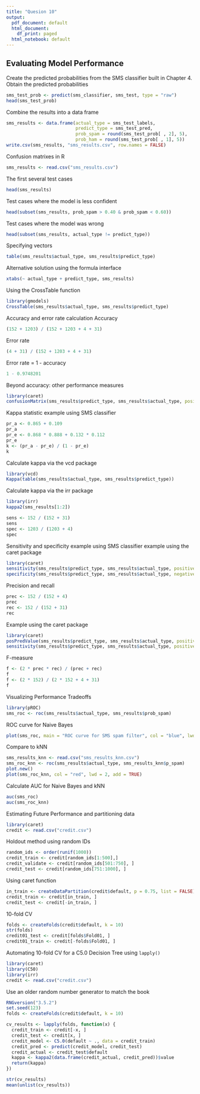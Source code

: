 ```yaml
---
title: "Quesion 10"
output:
  pdf_document: default
  html_document:
    df_print: paged
  html_notebook: default
---
```

## Evaluating Model Performance 
Create the predicted probabilities from the SMS classifier built in Chapter 4.
Obtain the predicted probabilities
```r
sms_test_prob <- predict(sms_classifier, sms_test, type = "raw")
head(sms_test_prob)
```
Combine the results into a data frame

```r
sms_results <- data.frame(actual_type = sms_test_labels,
                          predict_type = sms_test_pred,
                          prob_spam = round(sms_test_prob[ , 2], 5),
                          prob_ham = round(sms_test_prob[ , 1], 5))
write.csv(sms_results, "sms_results.csv", row.names = FALSE)
```

Confusion matrixes in R
```r
sms_results <- read.csv("sms_results.csv")
```

The first several test cases
```r
head(sms_results)
```
Test cases where the model is less confident
```r
head(subset(sms_results, prob_spam > 0.40 & prob_spam < 0.60))
```
Test cases where the model was wrong
```r
head(subset(sms_results, actual_type != predict_type))
```
Specifying vectors
```r
table(sms_results$actual_type, sms_results$predict_type)
```

Alternative solution using the formula interface 
```r
xtabs(~ actual_type + predict_type, sms_results)
```
Using the CrossTable function
```r
library(gmodels)
CrossTable(sms_results$actual_type, sms_results$predict_type)
```
Accuracy and error rate calculation
Accuracy
```r
(152 + 1203) / (152 + 1203 + 4 + 31)
```
Error rate
```r
(4 + 31) / (152 + 1203 + 4 + 31)
```
Error rate = 1 - accuracy
```r
1 - 0.9748201
```
Beyond accuracy: other performance measures
```r
library(caret)
confusionMatrix(sms_results$predict_type, sms_results$actual_type, positive = "spam")
```
Kappa statistic example using SMS classifier
```r
pr_a <- 0.865 + 0.109
pr_a
pr_e <- 0.868 * 0.888 + 0.132 * 0.112
pr_e
k <- (pr_a - pr_e) / (1 - pr_e)
k
```
Calculate kappa via the vcd package
```r
library(vcd)
Kappa(table(sms_results$actual_type, sms_results$predict_type))
```
Calculate kappa via the irr package
```r
library(irr)
kappa2(sms_results[1:2])
```
```r
sens <- 152 / (152 + 31)
sens
spec <- 1203 / (1203 + 4)
spec
```

Sensitivity and specificity example using SMS classifier example using the caret package
```r
library(caret)
sensitivity(sms_results$predict_type, sms_results$actual_type, positive = "spam")
specificity(sms_results$predict_type, sms_results$actual_type, negative = "ham")
```
Precision and recall
```r
prec <- 152 / (152 + 4)
prec
rec <- 152 / (152 + 31)
rec
```
Example using the caret package
```r
library(caret)
posPredValue(sms_results$predict_type, sms_results$actual_type, positive = "spam")
sensitivity(sms_results$predict_type, sms_results$actual_type, positive = "spam")
```
F-measure
```r
f <- (2 * prec * rec) / (prec + rec)
f
f <- (2 * 152) / (2 * 152 + 4 + 31)
f
```
Visualizing Performance Tradeoffs
```r
library(pROC)
sms_roc <- roc(sms_results$actual_type, sms_results$prob_spam)
```
ROC curve for Naive Bayes
```r
plot(sms_roc, main = "ROC curve for SMS spam filter", col = "blue", lwd = 2, legacy.axes = TRUE)
```
Compare to kNN 
```r
sms_results_knn <- read.csv("sms_results_knn.csv")
sms_roc_knn <- roc(sms_results$actual_type, sms_results_knn$p_spam)
plot.new()
plot(sms_roc_knn, col = "red", lwd = 2, add = TRUE)
```
Calculate AUC for Naive Bayes and kNN
```r
auc(sms_roc)
auc(sms_roc_knn)
```
Estimating Future Performance and partitioning data
```r
library(caret)
credit <- read.csv("credit.csv")
```
Holdout method using random IDs
```r
random_ids <- order(runif(1000))
credit_train <- credit[random_ids[1:500],]
credit_validate <- credit[random_ids[501:750], ]
credit_test <- credit[random_ids[751:1000], ]
```
Using caret function
```r
in_train <- createDataPartition(credit$default, p = 0.75, list = FALSE)
credit_train <- credit[in_train, ]
credit_test <- credit[-in_train, ]
```
10-fold CV
```r
folds <- createFolds(credit$default, k = 10)
str(folds)
credit01_test <- credit[folds$Fold01, ]
credit01_train <- credit[-folds$Fold01, ]
```
Automating 10-fold CV for a C5.0 Decision Tree using ```lapply()```
```r
library(caret)
library(C50)
library(irr)
credit <- read.csv("credit.csv")
```
Use an older random number generator to match the book
```r
RNGversion("3.5.2") 
set.seed(123)
folds <- createFolds(credit$default, k = 10)

cv_results <- lapply(folds, function(x) {
  credit_train <- credit[-x, ]
  credit_test <- credit[x, ]
  credit_model <- C5.0(default ~ ., data = credit_train)
  credit_pred <- predict(credit_model, credit_test)
  credit_actual <- credit_test$default
  kappa <- kappa2(data.frame(credit_actual, credit_pred))$value
  return(kappa)
})

str(cv_results)
mean(unlist(cv_results))
```
